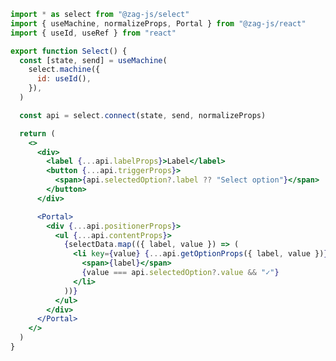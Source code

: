 ```jsx
import * as select from "@zag-js/select"
import { useMachine, normalizeProps, Portal } from "@zag-js/react"
import { useId, useRef } from "react"

export function Select() {
  const [state, send] = useMachine(
    select.machine({
      id: useId(),
    }),
  )

  const api = select.connect(state, send, normalizeProps)

  return (
    <>
      <div>
        <label {...api.labelProps}>Label</label>
        <button {...api.triggerProps}>
          <span>{api.selectedOption?.label ?? "Select option"}</span>
        </button>
      </div>

      <Portal>
        <div {...api.positionerProps}>
          <ul {...api.contentProps}>
            {selectData.map(({ label, value }) => (
              <li key={value} {...api.getOptionProps({ label, value })}>
                <span>{label}</span>
                {value === api.selectedOption?.value && "✓"}
              </li>
            ))}
          </ul>
        </div>
      </Portal>
    </>
  )
}
```
